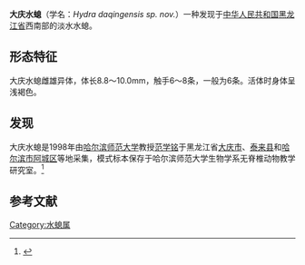 {{Speciesbox
| name =大庆水螅
| image =
| image_caption =
| status = 
| status_system = IUCN3.1
| status_ref = 
| genus = Hydra
| species = daqingensis sp. nov.
| authority = ([[范学铭|Fan]], 2000)
| synonymes =
| range_map = 
| range_map_caption =
}}
'''大庆水螅'''（学名：''Hydra daqingensis sp. nov.''）一种发现于[[中华人民共和国|中华人民共和国]][[黑龙江省|黑龙江省]]西南部的淡水水螅。
==形态特征==
大庆水螅雌雄异体，体长8.8～10.0mm，触手6～8条，一般为6条。活体时身体呈浅褐色。
==发现==
大庆水螅是1998年由[[哈尔滨师范大学|哈尔滨师范大学]]教授[[范学铭|范学铭]]于黑龙江省[[大庆市|大庆市]]、[[泰来县|泰来县]]和[[哈尔滨市|哈尔滨市]][[阿城区|阿城区]]等地采集，模式标本保存于哈尔滨师范大学生物学系无脊椎动物教学研究室。<ref>{{cite journal |author1=范学铭|title=中国水螅属一新种(水螅虫纲:螅形目) |journal=《动物分类学报》 |date=2000年4月 |volume=25 |issue=2 |pages=372-373|doi=|url=https://www.ixueshu.com/document/df79d37cc467dbb9157f70dd22ed6300318947a18e7f9386.html|accessdate=2021-03-13}}</ref>

==参考文献==
{{reflist}}
[[Category:水螅属|Category:水螅属]]